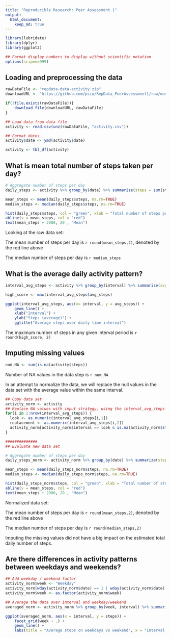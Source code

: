 ```yaml
---
title: "Reproducible Research: Peer Assessment 1"
output: 
  html_document:
    keep_md: true
---
```


```r
library(lubridate)
library(dplyr)
library(ggplot2)

## Format display numbers to display without scientific notation
options(scipen=999)
```

## Loading and preprocessing the data
```r

rawDataFile <- "repdata-data-activity.zip"
downloadURL <- "https://github.com/psiu/RepData_PeerAssessment1/raw/master/repdata-data-activity.zip"

if(!file.exists(rawDataFile)){
    download.file(downloadURL, rawDataFile)
}

## Load data from data file
activity <- read.csv(unz(rawDataFile, "activity.csv"))

## Format dates
activity$date <- ymd(activity$date)

activity <- tbl_df(activity)
```


## What is mean total number of steps taken per day?
```r
# Aggregate number of steps per day
daily_steps <- activity %>% group_by(date) %>% summarize(steps = sum(steps))

mean_steps <- mean(daily_steps$steps, na.rm=TRUE)
median_steps <- median(daily_steps$steps, na.rm=TRUE)

hist(daily_steps$steps, col = "green", xlab = "Total number of steps per day", ylab = "Frequency (Number of days)", main ="Historgram on frequency of steps per day")
abline(v = mean_steps, col = "red")
text(mean_steps + 2000, 20 , "Mean")
```

Looking at the raw data set:

The mean number of steps per day is `r round(mean_steps,2)`, denoted by the red line above

The median number of steps per day is `r median_steps`


## What is the average daily activity pattern?
```r
interval_avg_steps <- activity %>% group_by(interval) %>% summarize(avg_steps = mean(steps, na.rm=TRUE))

high_score <- max(interval_avg_steps$avg_steps)

ggplot(interval_avg_steps, aes(x= interval, y = avg_steps)) +
    geom_line() +
    xlab("Interval") +
    ylab("Steps (average)") +
    ggtitle("Average steps over daily time interval")
```

The maximum number of steps in any given interval period is `r round(high_score, 2)`

## Imputing missing values
```r
num_NA <- sum(is.na(activity$steps))
```

Number of NA values in the data step is `r num_NA`

In an attempt to normalize the data, we will replace the null values in the data set with the average value within the same interval.

```r

## Copy data set
activity_norm <- activity
## Replace NA values with imput strategy, using the interval_avg_steps as a lookup table for average interval step value
for(i in 1:nrow(interval_avg_steps)) {
  look <- as.numeric(interval_avg_steps[i,1])
  replacement <- as.numeric(interval_avg_steps[i,2])
  activity_norm[activity_norm$interval == look & is.na(activity_norm$steps),]$steps <- replacement
}

##############
## Evaluate new data set

# Aggregate number of steps per day
daily_steps_norm <- activity_norm %>% group_by(date) %>% summarize(steps = sum(steps))

mean_steps <- mean(daily_steps_norm$steps, na.rm=TRUE)
median_steps <- median(daily_steps_norm$steps, na.rm=TRUE)

hist(daily_steps_norm$steps, col = "green", xlab = "Total number of steps per day", ylab = "Frequency (Number of days)", main ="Historgram on frequency of steps per day (normalized)")
abline(v = mean_steps, col = "red")
text(mean_steps + 2000, 20 , "Mean")
```

Normalized data set:

The mean number of steps per day is `r round(mean_steps,2)`, denoted by the red line above

The median number of steps per day is `r round(median_steps,2)`

Imputing the missing values did not have a big impact on the estimated total daily number of steps.


## Are there differences in activity patterns between weekdays and weekends?
```r

## Add weekday / weekend factor
activity_norm$week <- "Weekday"
activity_norm[wday(activity_norm$date) == 1 | wday(activity_norm$date) == 7, "week"] <- "Weekend"
activity_norm$week <- as.factor(activity_norm$week)

## Average the data over interval and weekday/weekend
averaged_norm <- activity_norm %>% group_by(week, interval) %>% summarize(steps = mean(steps))

ggplot(averaged_norm, aes(x = interval, y = steps)) +
    facet_grid(week ~ .) +
    geom_line() +
    labs(title = "Average steps on weekdays vs weekend", x = "Interval (min)", y = "Steps (average)")

```